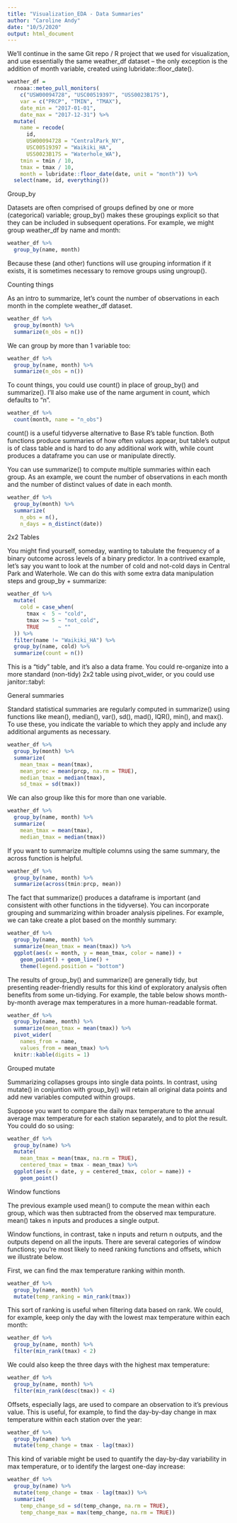 ```yaml
---
title: "Visualization_EDA - Data Summaries"
author: "Caroline Andy"
date: "10/5/2020"
output: html_document
---
```


We’ll continue in the same Git repo / R project that we used for visualization, and use essentially the same weather_df dataset – the only exception is the addition of month variable, created using lubridate::floor_date().

```r
weather_df =  
  rnoaa::meteo_pull_monitors(
    c("USW00094728", "USC00519397", "USS0023B17S"),
    var = c("PRCP", "TMIN", "TMAX"), 
    date_min = "2017-01-01",
    date_max = "2017-12-31") %>%
  mutate(
    name = recode(
      id, 
      USW00094728 = "CentralPark_NY", 
      USC00519397 = "Waikiki_HA",
      USS0023B17S = "Waterhole_WA"),
    tmin = tmin / 10,
    tmax = tmax / 10,
    month = lubridate::floor_date(date, unit = "month")) %>%
  select(name, id, everything())
```

Group_by

Datasets are often comprised of groups defined by one or more (categorical) variable; group_by() makes these groupings explicit so that they can be included in subsequent operations. For example, we might group weather_df by name and month:

```r
weather_df %>%
  group_by(name, month)
```

Because these (and other) functions will use grouping information if it exists, it is sometimes necessary to remove groups using ungroup().

Counting things

As an intro to summarize, let’s count the number of observations in each month in the complete weather_df dataset.

```r
weather_df %>%
  group_by(month) %>%
  summarize(n_obs = n())
```

We can group by more than 1 variable too:

```r
weather_df %>%
  group_by(name, month) %>%
  summarize(n_obs = n())
```

To count things, you could use count() in place of group_by() and summarize(). I’ll also make use of the name argument in count, which defaults to "n".

```r
weather_df %>%
  count(month, name = "n_obs")
```
  
count() is a useful tidyverse alternative to Base R’s table function. Both functions produce summaries of how often values appear, but table’s output is of class table and is hard to do any additional work with, while count produces a dataframe you can use or manipulate directly. 

You can use summarize() to compute multiple summaries within each group. As an example, we count the number of observations in each month and the number of distinct values of date in each month.

```r
weather_df %>%
  group_by(month) %>%
  summarize(
    n_obs = n(),
    n_days = n_distinct(date))
```

2x2 Tables

You might find yourself, someday, wanting to tabulate the frequency of a binary outcome across levels of a binary predictor. In a contrived example, let’s say you want to look at the number of cold and not-cold days in Central Park and Waterhole. We can do this with some extra data manipulation steps and group_by + summarize:

```r
weather_df %>% 
  mutate(
    cold = case_when(
      tmax <  5 ~ "cold",
      tmax >= 5 ~ "not_cold",
      TRUE      ~ ""
  )) %>% 
  filter(name != "Waikiki_HA") %>% 
  group_by(name, cold) %>% 
  summarize(count = n())
```
  
This is a “tidy” table, and it’s also a data frame. You could re-organize into a more standard (non-tidy) 2x2 table using pivot_wider, or you could use janitor::tabyl:

General summaries

Standard statistical summaries are regularly computed in summarize() using functions like mean(), median(), var(), sd(), mad(), IQR(), min(), and max(). To use these, you indicate the variable to which they apply and include any additional arguments as necessary.

```r
weather_df %>%
  group_by(month) %>%
  summarize(
    mean_tmax = mean(tmax),
    mean_prec = mean(prcp, na.rm = TRUE),
    median_tmax = median(tmax),
    sd_tmax = sd(tmax))
```

We can also group like this for more than one variable.

```r
weather_df %>%
  group_by(name, month) %>%
  summarize(
    mean_tmax = mean(tmax),
    median_tmax = median(tmax))
```

If you want to summarize multiple columns using the same summary, the across function is helpful.

```r
weather_df %>%
  group_by(name, month) %>%
  summarize(across(tmin:prcp, mean))
```

The fact that summarize() produces a dataframe is important (and consistent with other functions in the tidyverse). You can incorporate grouping and summarizing within broader analysis pipelines. For example, we can take create a plot based on the monthly summary:

```r
weather_df %>%
  group_by(name, month) %>%
  summarize(mean_tmax = mean(tmax)) %>%
  ggplot(aes(x = month, y = mean_tmax, color = name)) + 
    geom_point() + geom_line() + 
    theme(legend.position = "bottom")
```

The results of group_by() and summarize() are generally tidy, but presenting reader-friendly results for this kind of exploratory analysis often benefits from some un-tidying. For example, the table below shows month-by-month average max temperatures in a more human-readable format.

```r
weather_df %>%
  group_by(name, month) %>%
  summarize(mean_tmax = mean(tmax)) %>% 
  pivot_wider(
    names_from = name,
    values_from = mean_tmax) %>% 
  knitr::kable(digits = 1)
```

Grouped mutate

Summarizing collapses groups into single data points. In contrast, using mutate() in conjuntion with group_by() will retain all original data points and add new variables computed within groups.

Suppose you want to compare the daily max temperature to the annual average max temperature for each station separately, and to plot the result. You could do so using:

```r
weather_df %>%
  group_by(name) %>%
  mutate(
    mean_tmax = mean(tmax, na.rm = TRUE),
    centered_tmax = tmax - mean_tmax) %>% 
  ggplot(aes(x = date, y = centered_tmax, color = name)) + 
    geom_point() 
```

Window functions

The previous example used mean() to compute the mean within each group, which was then subtracted from the observed max tempurature. mean() takes n inputs and produces a single output.

Window functions, in contrast, take n inputs and return n outputs, and the outputs depend on all the inputs. There are several categories of window functions; you’re most likely to need ranking functions and offsets, which we illustrate below.

First, we can find the max temperature ranking within month.

```r
weather_df %>%
  group_by(name, month) %>%
  mutate(temp_ranking = min_rank(tmax))
```

This sort of ranking is useful when filtering data based on rank. We could, for example, keep only the day with the lowest max temperature within each month:

```r
weather_df %>%
  group_by(name, month) %>%
  filter(min_rank(tmax) < 2)
```

We could also keep the three days with the highest max temperature:

```r
weather_df %>%
  group_by(name, month) %>%
  filter(min_rank(desc(tmax)) < 4)
```

Offsets, especially lags, are used to compare an observation to it’s previous value. This is useful, for example, to find the day-by-day change in max temperature within each station over the year:

```r
weather_df %>%
  group_by(name) %>%
  mutate(temp_change = tmax - lag(tmax))
```

This kind of variable might be used to quantify the day-by-day variability in max temperature, or to identify the largest one-day increase:

```r
weather_df %>%
  group_by(name) %>%
  mutate(temp_change = tmax - lag(tmax)) %>%
  summarize(
    temp_change_sd = sd(temp_change, na.rm = TRUE),
    temp_change_max = max(temp_change, na.rm = TRUE))
```
